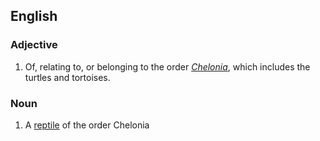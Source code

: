 ==English==

===Adjective===
{{en-adj}}

# Of, relating to, or belonging to the order ''[[Chelonia]]'', which includes the turtles and tortoises. 

===Noun===
{{en-noun}}

# A [[reptile]] of the order Chelonia
